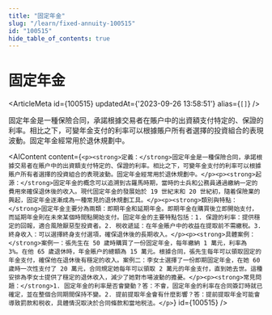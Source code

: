 ```yaml
---
title: "固定年金"
slug: "/learn/fixed-annuity-100515"
id: "100515"
hide_table_of_contents: true
---
```



# 固定年金

<ArticleMeta id={100515} updatedAt={'2023-09-26 13:58:51'} alias={`[]`} />
<div className='border-solid border-b border-t-0 my-4 border-[var(--ifm-color-gray-300)]' />

固定年金是一種保險合同，承諾根據交易者在賬户中的出資額支付特定的、保證的利率。相比之下，可變年金支付的利率可以根據賬户所有者選擇的投資組合的表現波動。固定年金經常用於退休規劃中。

<AIContent content={`<p><strong>定義：</strong>固定年金是一種保險合同，承諾根據交易者在賬户中的出資額支付特定的、保證的利率。相比之下，可變年金支付的利率可以根據賬户所有者選擇的投資組合的表現波動。固定年金經常用於退休規劃中。</p><p><strong>起源：</strong>固定年金的概念可以追溯到古羅馬時期，當時的士兵和公務員通過繳納一定的費用來確保退休後的收入。現代固定年金的發展始於 19 世紀末和 20 世紀初，隨着保險業的興起，固定年金逐漸成為一種常見的退休規劃工具。</p><p><strong>類別與特點：</strong>固定年金主要分為兩類：即期年金和延期年金。即期年金在購買後立即開始支付，而延期年金則在未來某個時間點開始支付。固定年金的主要特點包括：1. 保證的利率：提供穩定的回報，適合風險厭惡型投資者。2. 税收遞延：在年金賬户中的收益在提取前不需繳税。3. 終身收入：可以選擇終身支付選項，確保退休後的長期收入。</p><p><strong>具體案例：</strong>案例一：張先生在 50 歲時購買了一份固定年金，每年繳納 1 萬元，利率為 3%。在他 65 歲退休時，年金賬户的總額為 15 萬元。根據合同，張先生每年可以領取固定的年金支付，確保他在退休後有穩定的收入。案例二：李女士選擇了一份即期固定年金，在她 60 歲時一次性支付了 20 萬元，合同規定她每年可以領取 2 萬元的年金支付，直到她去世。這種安排為李女士提供了穩定的退休收入，減少了她對市場波動的擔憂。</p><p><strong>常見問題：</strong>1. 固定年金的利率是否會變動？答：不會，固定年金的利率在合同簽訂時就已確定，並在整個合同期間保持不變。2. 提前提取年金會有什麼影響？答：提前提取年金可能會導致罰款和税收，具體情況取決於合同條款和當地税法。</p>`} id={100515} />

